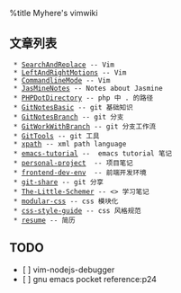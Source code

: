 %title Myhere's vimwiki

== 文章列表 ==
  * [[SearchAndReplace]] -- Vim
  * [[LeftAndRightMotions]] -- Vim
  * [[CommandlineMode]] -- Vim
  * [[JasMineNotes]] -- Notes about Jasmine
  * [[PHPDotDirectory]] -- php 中 . 的路径
  * [[GitNotesBasic]] -- git 基础知识
  * [[GitNotesBranch]] -- git 分支
  * [[GitWorkWithBranch]] -- git 分支工作流
  * [[GitTools]] -- git 工具
  * [[xpath]] -- xml path language
  * [[emacs-tutorial]] --  emacs tutorial 笔记
  * [[personal-project]]  -- 项目笔记
  * [[frontend-dev-env]]  -- 前端开发环境
  * [[git-share]] -- git 分享
  * [[The-Little-Schemer]] -- <<The Little Schemer>> 学习笔记
  * [[modular-css]] -- css 模块化
  * [[css-style-guide]] -- css 风格规范
  * [[resume]] -- 简历


== TODO ==
* [ ] vim-nodejs-debugger
* [ ] gnu emacs pocket reference:p24
